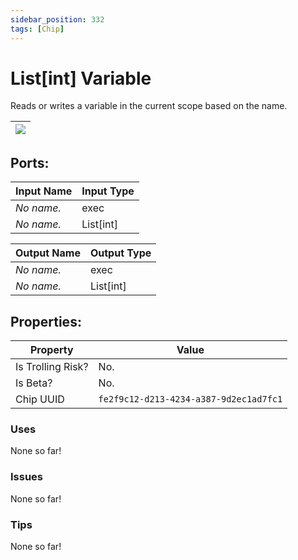 ```yaml
---
sidebar_position: 332
tags: [Chip]
---
```


# List[int] Variable


Reads or writes a variable in the current scope based on the name.

| ![](https://images-ext-2.discordapp.net/external/MPmIaQzlEPmgGWlgi-WxBBXt0Bjv_zWPkg1y1f_sy3s/https/www.recroomcircuits.com/image/circuit/absolute-value?width=206&height=108) |
|-----|

## Ports:

| Input Name | Input Type |
|-----------|-----------|
| *No name.* | exec |
| *No name.* | List[int] |

| Output Name | Output Type |
|-----------|-----------|
| *No name.* | exec |
| *No name.* | List[int] |

## Properties:

| Property  | Value |
|-------------------|-----------|
| Is Trolling Risk? | No. |
| Is Beta? | No. |
| Chip UUID | `fe2f9c12-d213-4234-a387-9d2ec1ad7fc1` |

### Uses
None so far!

### Issues
None so far!

### Tips
None so far!
